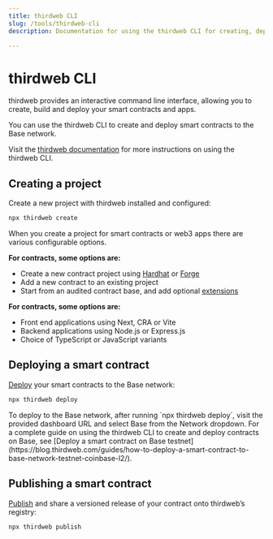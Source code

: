 ```yaml
---
title: thirdweb CLI
slug: /tools/thirdweb-cli
description: Documentation for using the thirdweb CLI for creating, deploying, and publishing smart contracts and web3 applications on the Base network, including detailed instructions and options for project creation and deployment.

---
```


# thirdweb CLI

thirdweb provides an interactive command line interface, allowing you to create, build and deploy your smart contracts and apps.

You can use the thirdweb CLI to create and deploy smart contracts to the Base network.

Visit the [thirdweb documentation](https://portal.thirdweb.com/cli) for more instructions on using the thirdweb CLI.

## Creating a project

Create a new project with thirdweb installed and configured:

```bash
npx thirdweb create
```

<Note>
When you create a project for smart contracts or web3 apps there are various configurable options.

**For contracts, some options are:**

- Create a new contract project using [Hardhat](https://hardhat.org/) or [Forge](https://book.getfoundry.sh/)
- Add a new contract to an existing project
- Start from an audited contract base, and add optional [extensions](https://portal.thirdweb.com/contractkit/extensions)

**For contracts, some options are:**

- Front end applications using Next, CRA or Vite
- Backend applications using Node.js or Express.js
- Choice of TypeScript or JavaScript variants
</Note>


## Deploying a smart contract

[Deploy](https://portal.thirdweb.com/deploy) your smart contracts to the Base network:

```bash
npx thirdweb deploy
```

<Note>
To deploy to the Base network, after running `npx thirdweb deploy`, visit the provided dashboard URL and select Base from the Network dropdown.
</Note>


<Note>
For a complete guide on using the thirdweb CLI to create and deploy contracts on Base, see [Deploy a smart contract on Base testnet](https://blog.thirdweb.com/guides/how-to-deploy-a-smart-contract-to-base-network-testnet-coinbase-l2/).
</Note>


## Publishing a smart contract

[Publish](https://portal.thirdweb.com/publish) and share a versioned release of your contract onto thirdweb’s registry:

```bash
npx thirdweb publish
```

